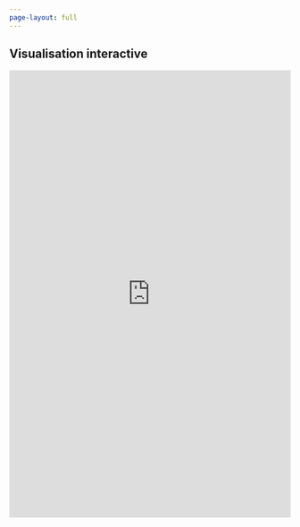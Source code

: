 ```yaml
---
page-layout: full
---
```


## Visualisation interactive

::: {.iframe-container}
<iframe src="https://workbench.shinyapps.io/conservation-madascar-dashboard/"
        width="100%"
        height="800px"
        frameborder="0"
        allowfullscreen></iframe>
:::